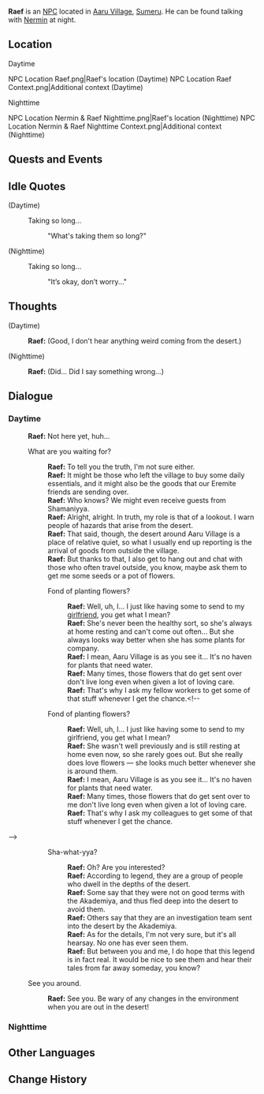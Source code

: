 {{Meta
<!-- Remove this template after adding the missing info -->
|missing_NPC_profile  = yes
}}
{{Character Infobox
|type             = NPC <!-- NPC, Quest NPC, or Event NPC -->
|image            = NPC Raef.png
|realname         = <!-- Optional, if different from in-game name -->
|deceased         = <!-- Past (for deceased prior to events of the game) or free response -->
|region           = Sumeru
|location         = <!-- Where the character appears, if different from Region -->
|affiliation      = 
|title            = Aaru Village Guard

|ancestry         = <!-- Clan/family -->
|father           = 
|mother           = 
|spouse           = 
|sibling          = 
|child            = 
|relative         = 

|voiceEN          = 
|voiceCN          = 
|voiceJP          = 
|dialoguereward   = 
}}
'''Raef''' is an [[NPC]] located in [[Aaru Village]], [[Sumeru]]. He can be found talking with [[Nermin]] at night.
<!-- is a quest/event-exclusive NPC that appears in the [[(Chapter)]] Act I: [[(Quest)]].

Following a certain dialogue branch for the first time gives the player AMOUNT_AS_WORD [[Item]].<!-- Only needed for NPCs that give items -->

==Location==
;Daytime
<gallery>
NPC Location Raef.png|Raef's location (Daytime)
NPC Location Raef Context.png|Additional context (Daytime)
</gallery>

;Nighttime
<gallery>
NPC Location Nermin & Raef Nighttime.png|Raef's location (Nighttime)
NPC Location Nermin & Raef Nighttime Context.png|Additional context (Nighttime)
</gallery>
<!--
==Profile==
Detailed story/lore information goes here.
''(To be added.)''

===Personality===
''(To be added.)''

===Appearance===
Keep appearance section short and concise. Limit to 2 paragraphs with 3-4 sentences each.
''(To be added.)''
-->
==Quests and Events==
{{Quests and Events}}

==Idle Quotes==
{{Dialogue start}}
;(Daytime)
:{{DIcon|Idle}} Taking so long...
::{{A|VO Raef 01.ogg}} "What's taking them so long?"

;(Nighttime)
:{{DIcon|Idle}} Taking so long...
::{{A|VO Raef 02.ogg}} "It’s okay, don’t worry..."
{{Dialogue end}}

==Thoughts==
{{All Schemes to Know Explanation|name=Raef}}
{{Dialogue start}}
;(Daytime)
:{{A|VO Raef All Schemes to Know 01.ogg}} '''Raef:''' (Good, I don't hear anything weird coming from the desert.)

;(Nighttime)
:{{A|VO Raef All Schemes to Know 02.ogg}} '''Raef:''' (Did... Did I say something wrong...)
{{Dialogue end}}

==Dialogue==
===Daytime===
{{Dialogue start}}
:'''Raef:''' Not here yet, huh...
:{{DIcon}} What are you waiting for?
::'''Raef:''' To tell you the truth, I'm not sure either.
::'''Raef:''' It might be those who left the village to buy some daily essentials, and it might also be the goods that our Eremite friends are sending over.
::'''Raef:''' Who knows? We might even receive guests from Shamaniyya.
::'''Raef:''' Alright, alright. In truth, my role is that of a lookout. I warn people of hazards that arise from the desert.
::'''Raef:''' That said, though, the desert around Aaru Village is a place of relative quiet, so what I usually end up reporting is the arrival of goods from outside the village.
::'''Raef:''' But thanks to that, I also get to hang out and chat with those who often travel outside, you know, maybe ask them to get me some seeds or a pot of flowers.
::{{DIcon}} Fond of planting flowers?
:::'''Raef:''' Well, uh, I... I just like having some to send to my [[Nermin|girlfriend]], you get what I mean?
:::'''Raef:''' She's never been the healthy sort, so she's always at home resting and can't come out often... But she always looks way better when she has some plants for company.
:::'''Raef:''' I mean, Aaru Village is as you see it... It's no haven for plants that need water.
:::'''Raef:''' Many times, those flowers that do get sent over don't live long even when given a lot of loving care.
:::'''Raef:''' That's why I ask my fellow workers to get some of that stuff whenever I get the chance.<!--
::{{DIcon}} Fond of planting flowers?
:::'''Raef:''' Well, uh, I... I just like having some to send to my girlfriend, you get what I mean?
:::'''Raef:''' She wasn't well previously and is still resting at home even now, so she rarely goes out. But she really does love flowers &mdash; she looks much better whenever she is around them.
:::'''Raef:''' I mean, Aaru Village is as you see it... It's no haven for plants that need water.
:::'''Raef:''' Many times, those flowers that do get sent over to me don't live long even when given a lot of loving care.
:::'''Raef:''' That's why I ask my colleagues to get some of that stuff whenever I get the chance.
-->
::{{DIcon}} Sha-what-yya?
:::'''Raef:''' Oh? Are you interested?
:::'''Raef:''' According to legend, they are a group of people who dwell in the depths of the desert.
:::'''Raef:''' Some say that they were not on good terms with the Akademiya, and thus fled deep into the desert to avoid them.
:::'''Raef:''' Others say that they are an investigation team sent into the desert by the Akademiya.
:::'''Raef:''' As for the details, I'm not very sure, but it's all hearsay. No one has ever seen them.
:::'''Raef:''' But between you and me, I do hope that this legend is in fact real. It would be nice to see them and hear their tales from far away someday, you know?
:{{DIcon}} See you around.
::'''Raef:''' See you. Be wary of any changes in the environment when you are out in the desert!
{{Dialogue end}}

===Nighttime===
{{Transclude|Nermin|Dialogue}}
<!--
==Event Dialogue==
===Event Name===
{{Dialogue start}}
:'''{{subst:PAGENAME}}:'''
{{Dialogue end}}

==Trivia==
* 
-->
==Other Languages==
{{Other Languages
|default_hidden = 1
|en      = Raef
|zhs     = 里夫
|zhs_rm  = Lǐfū
|zht     = 里夫
|zht_rm  = Lǐfū
|ja      = レイフ
|ja_rm   = Reifu
|ko      = 리프
|ko_rm   = Ripeu
|es      = Raef
|fr      = Raef
|ru      = Раеф
|th      = Raef
|vi      = Raef
|de      = Raef
|id      = Raef
|pt      = Raef
|tr      = Raef
|it      = Raef
}}

==Change History==
{{Change History|3.1}}
<!--
==References==
{{Reflist}}
-->